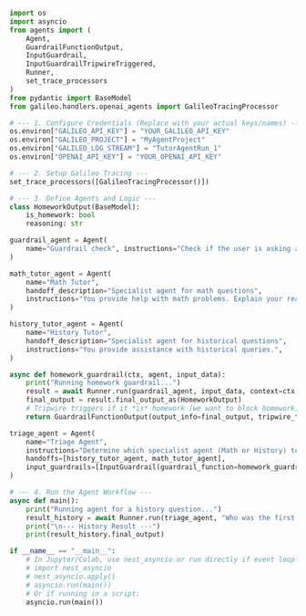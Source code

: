 ```python Python
import os
import asyncio
from agents import (
    Agent,
    GuardrailFunctionOutput,
    InputGuardrail,
    InputGuardrailTripwireTriggered,
    Runner,
    set_trace_processors
)
from pydantic import BaseModel
from galileo.handlers.openai_agents import GalileoTracingProcessor

# --- 1. Configure Credentials (Replace with your actual keys/names) ---
os.environ["GALILEO_API_KEY"] = "YOUR_GALILEO_API_KEY"
os.environ["GALILEO_PROJECT"] = "MyAgentProject"
os.environ["GALILEO_LOG_STREAM"] = "TutorAgentRun_1"
os.environ["OPENAI_API_KEY"] = "YOUR_OPENAI_API_KEY"

# --- 2. Setup Galileo Tracing ---
set_trace_processors([GalileoTracingProcessor()])

# --- 3. Define Agents and Logic ---
class HomeworkOutput(BaseModel):
    is_homework: bool
    reasoning: str

guardrail_agent = Agent(
    name="Guardrail check", instructions="Check if the user is asking about homework.", output_type=HomeworkOutput
)

math_tutor_agent = Agent(
    name="Math Tutor",
    handoff_description="Specialist agent for math questions",
    instructions="You provide help with math problems. Explain your reasoning.",
)

history_tutor_agent = Agent(
    name="History Tutor",
    handoff_description="Specialist agent for historical questions",
    instructions="You provide assistance with historical queries.",
)

async def homework_guardrail(ctx, agent, input_data):
    print("Running homework guardrail...")
    result = await Runner.run(guardrail_agent, input_data, context=ctx.context)
    final_output = result.final_output_as(HomeworkOutput)
    # Tripwire triggers if it *is* homework (we want to block homework)
    return GuardrailFunctionOutput(output_info=final_output, tripwire_triggered=final_output.is_homework)

triage_agent = Agent(
    name="Triage Agent",
    instructions="Determine which specialist agent (Math or History) to use based on the user's question. If it's not clearly Math or History, say you cannot help.",
    handoffs=[history_tutor_agent, math_tutor_agent],
    input_guardrails=[InputGuardrail(guardrail_function=homework_guardrail)],
)

# --- 4. Run the Agent Workflow ---
async def main():
    print("Running agent for a history question...")
    result_history = await Runner.run(triage_agent, "Who was the first president of the United States?")
    print("\n--- History Result ---")
    print(result_history.final_output)

if __name__ == "__main__":
    # In Jupyter/Colab, use nest_asyncio or run directly if event loop exists
    # import nest_asyncio
    # nest_asyncio.apply()
    # asyncio.run(main())
    # Or if running in a script:
    asyncio.run(main())
```